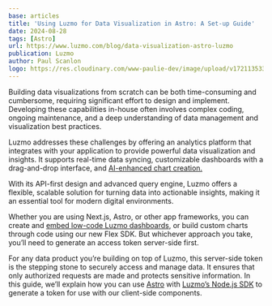 ```yaml
---
base: articles
title: 'Using Luzmo for Data Visualization in Astro: A Set-up Guide'
date: 2024-08-28
tags: [Astro]
url: https://www.luzmo.com/blog/data-visualization-astro-luzmo
publication: Luzmo
author: Paul Scanlon
logo: https://res.cloudinary.com/www-paulie-dev/image/upload/v1721135334/paulie.dev/Logos/luzmo-logo_ya94yx.png
---
```


Building data visualizations from scratch can be both time-consuming and cumbersome, requiring significant effort to design and implement. Developing these capabilities in-house often involves complex coding, ongoing maintenance, and a deep understanding of data management and visualization best practices.

Luzmo addresses these challenges by offering an analytics platform that integrates with your application to provide powerful data visualization and insights. It supports real-time data syncing, customizable dashboards with a drag-and-drop interface, and [AI-enhanced chart creation.](https://www.luzmo.com/product/luzmo-ai)

With its API-first design and advanced query engine, Luzmo offers a flexible, scalable solution for turning data into actionable insights, making it an essential tool for modern digital environments.

Whether you are using Next.js, Astro, or other app frameworks, you can create and [embed low-code Luzmo dashboards](https://developer.luzmo.com/guide/dashboard-embedding--embed-into-application?_gl=1*pk29r9*_gcl_au*NzMxMzc0OTUxLjE3MTc0MzQ5ODY.*_ga*NTYzMzM0NjIwLjE3MTc0MzQ5ODY.*_ga_DNMC2VH2X3*MTcyNTAwMzk1Ny40My4xLjE3MjUwMDQxNTYuMC4wLjE0OTc3NjQzNzU.), or build custom charts through code using our new Flex SDK. But whichever approach you take, you’ll need to generate an access token server-side first.

For any data product you’re building on top of Luzmo, this server-side token is the stepping stone to securely access and manage data. It ensures that only authorized requests are made and protects sensitive information. In this guide, we’ll explain how you can use [Astro](https://astro.build/) with [Luzmo’s Node.js SDK](https://github.com/luzmo-official/luzmo-sdk-nodejs) to generate a token for use with our client-side components.
